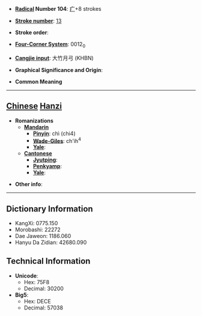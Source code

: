 * '''[[Wiktionary:Chinese radical index| Radical]] Number 104''': [[Wiktionary:Chinese radical index 疒|疒]]+8 strokes

* '''[[Wiktionary:Chinese total strokes index|Stroke number]]''': [[Wiktionary:Chinese total strokes index 13|13]]

* '''Stroke order''': 

* '''[[Wiktionary:Chinese four corner index|Four-Corner System]]''': 0012<sub>0</sub>

* '''[[Wiktionary:Chinese Cangjie index|Cangjie input]]''': 大竹月弓 (KHBN)

* '''Graphical Significance and Origin''': 

* '''Common Meaning'''

----

== [[Chinese]] [[Hanzi]] ==

* '''Romanizations'''
** '''[[Mandarin]]'''
*** '''[[Pinyin]]''': chì (chi4)
*** '''[[Wade-Giles]]''': ch'ih<sup>4</sup>
*** '''[[Yale]]''': 
** '''[[Cantonese]]'''
*** '''[[Jyutping]]''':
*** '''[[Penkyamp]]''': 
*** '''[[Yale]]''': 

* '''Other info''': 

----

== Dictionary Information ==

* KangXi: 0775.150
* Morobashi: 22272
* Dae Jaweon: 1186.060
* Hanyu Da Zidian: 42680.090

== Technical Information ==

* '''Unicode''':
** Hex: 75F8
** Decimal: 30200
* '''Big5''':
** Hex: DECE
** Decimal: 57038